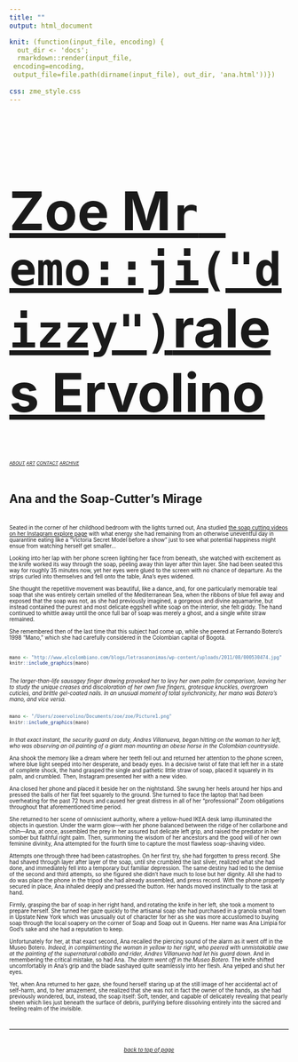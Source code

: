 ```yaml
---
title: ""
output: html_document

knit: (function(input_file, encoding) {
  out_dir <- 'docs';
  rmarkdown::render(input_file,
 encoding=encoding,
 output_file=file.path(dirname(input_file), out_dir, 'ana.html'))})
 
css: zme_style.css
---
```

<style type="text/css">
.main-container {
  max-width: 1800px;
  margin-left: auto;
  margin-right: auto;
    background-color:MidnightBlue;
    	cursor: url('/Users/zoeervolino/Documents/zoe/zoe/cursor.cur'), default;
}
</style>

<a href="https://zoervolino.github.io/zoe/">
<font size=80>
<h1>Zoe M`r emo::ji("dizzy")`rales Ervolino</h1>
</font>
</a>

<a2>
<small>
<small><small><a href="about.html"><i>ABOUT</a>  </i></small></small>
<small><small><a href="design.html"><i>ART</a>  </i></small></small> 
<small><small><a href="contact.html"><i>CONTACT</a>  </i></small></small> 
<small><small><a href="https://tinyletter.com/unfriendlybrujita/archive"><i>ARCHIVE</a>  </i></small></small>
</small>
</a2>  
<br>
<h2>Ana and the Soap-Cutter's Mirage</h2>
<br>
<small>
<small>
Seated in the corner of her childhood bedroom with the lights turned out, Ana studied <a href="https://www.instagram.com/explore/tags/soapcutting/?hl=en">the soap cutting videos on her Instagram explore page</a> with what energy she had remaining from an otherwise uneventful day in quarantine eating like a “Victoria Secret Model before a show” just to see what potential happiness might ensue from watching herself get smaller...
<br>
<br>
Looking into her lap with her phone screen lighting her face from beneath, she watched with excitement as the knife worked its way through the soap, peeling away thin layer after thin layer. She had been seated this way for roughly 35 minutes now, yet her eyes were glued to the screen with no chance of departure. As the strips curled into themselves and fell onto the table, Ana’s eyes widened.
<br>
<br>
She thought the repetitive movement was beautiful, like a dance, and, for one particularly memorable teal soap that she was entirely certain smelled of the Mediterranean Sea, when the ribbons of blue fell away and exposed that the soap was not, as she had previously imagined, a gorgeous and divine aquamarine, but instead contained the purest and most delicate eggshell white soap on the interior, she felt giddy. The hand continued to whittle away until the once full bar of soap was merely a ghost, and a single white straw remained.
<br>
<br>
She remembered then of the last time that this subject had come up, while she peered at Fernando Botero’s 1998 “Mano,” which she had carefully considered in the Colombian capital of Bogotá.
<br>
<br>
```r

mano <- "http://www.elcolombiano.com/blogs/letrasanonimas/wp-content/uploads/2011/08/000530474.jpg"
knitr::include_graphics(mano)

```
<br>
<i>The larger-than-life sausagey finger drawing provoked her to levy her own palm for comparison, leaving her to study the unique creases and discoloration of her own five fingers, grotesque knuckles, overgrown cuticles, and brittle gel-coated nails. In an unusual moment of total synchronicity, her mano was Botero’s mano, and vice versa.</i>
<br>
<br>
```r

mano <- "/Users/zoeervolino/Documents/zoe/zoe/Picture1.png"
knitr::include_graphics(mano)

```
<br>
<i>In that exact instant, the security guard on duty, Andres Villanueva, began hitting on the woman to her left, who was observing an oil painting of a giant man mounting an obese horse in the Colombian countryside.</i>
<br>
<br>
Ana shook the memory like a dream where her teeth fell out and returned her attention to the phone screen, where blue light seeped into her desperate, and beady eyes. In a decisive twist of fate that left her in a state of complete shock, the hand grasped the single and pathetic little straw of soap, placed it squarely in its palm, and crumbled. Then, Instagram presented her with a new video.
<br>
<br>
Ana closed her phone and placed it beside her on the nightstand. She swung her heels around her hips and pressed the balls of her flat feet squarely to the ground. She turned to face the laptop that had been overheating for the past 72 hours and caused her great distress in all of her “professional” Zoom obligations throughout that aforementioned time period.
<br>
<br>
She returned to her scene of omniscient authority, where a yellow-hued IKEA desk lamp illuminated the objects in question. Under the warm glow—with her phone balanced between the ridge of her collarbone and chin—Ana, at once, assembled the prey in her assured but delicate left grip, and raised the predator in her somber but faithful right palm. Then, summoning the wisdom of her ancestors and the good will of her own feminine divinity, Ana attempted for the fourth time to capture the most flawless soap-shaving video.
<br>
<br>
Attempts one through three had been catastrophes. On her first try, she had forgotten to press record. She had shaved through layer after layer of the soap, until she crumbled the last sliver, realized what she had done, and immediately fell into a temporary but familiar depression. The same destiny had led to the demise of the second and third attempts, so she figured she didn’t have much to lose but her dignity. All she had to do was place the phone in the tripod she had already assembled, and press record. With the phone properly secured in place, Ana inhaled deeply and pressed the button. Her hands moved instinctually to the task at hand.
<br>
<br>
Firmly, grasping the bar of soap in her right hand, and rotating the knife in her left, she took a moment to prepare herself. She turned her gaze quickly to the artisanal soap she had purchased in a granola small town in Upstate New York which was unusually out of character for her as she was more accustomed to buying soap through the local soapery on the corner of Soap and Soap out in Queens. Her name was Ana Limpia for God’s sake and she had a reputation to keep.
<br>
<br>
Unfortunately for her, at that exact second, Ana recalled the piercing sound of the alarm as it went off in the Museo Botero. <i>Indeed, in complimenting the woman in yellow to her right, who peered with unmistakable awe at the painting of the supernatural caballo and rider, Andres Villanueva had let his guard down.</i> And in remembering the critical mistake, so had Ana. <i>The alarm went off in the Museo Botero.</i> The knife shifted uncomfortably in Ana's grip and the blade sashayed quite seamlessly into her flesh. Ana yelped and shut her eyes.
<br>
<br>
Yet, when Ana returned to her gaze, she found herself staring up at the still image of her accidental act of self-harm, and, to her amazement, she realized that she was not in fact the owner of the hands, as she had previously wondered, but, instead, the soap itself: Soft, tender, and capable of delicately revealing that pearly sheen which lies just beneath the surface of debris, purifying before dissolving entirely into the sacred and feeling realm of the invisible.
</small>
</small>
<br>
<br>
<hr>
<br>
<small>
<small>
<center>
<i><a href="#top">back to top of page</a>
</center>
</i>
</small>
</small>
</br>